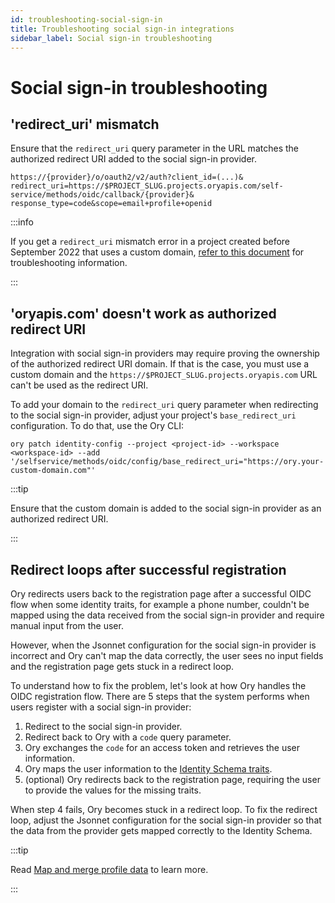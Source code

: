 ```yaml
---
id: troubleshooting-social-sign-in
title: Troubleshooting social sign-in integrations
sidebar_label: Social sign-in troubleshooting
---
```


# Social sign-in troubleshooting

## 'redirect_uri' mismatch

Ensure that the `redirect_uri` query parameter in the URL matches the authorized redirect URI added to the social sign-in
provider.

```
https://{provider}/o/oauth2/v2/auth?client_id=(...)&
redirect_uri=https://$PROJECT_SLUG.projects.oryapis.com/self-service/methods/oidc/callback/{provider}&
response_type=code&scope=email+profile+openid
```

:::info

If you get a `redirect_uri` mismatch error in a project created before September 2022 that uses a custom domain,
[refer to this document](./oidc-redirect-url-cname-OTA-092022-01) for troubleshooting information.

:::

## 'oryapis.com' doesn't work as authorized redirect URI

Integration with social sign-in providers may require proving the ownership of the authorized redirect URI domain. If that is the
case, you must use a custom domain and the `https://$PROJECT_SLUG.projects.oryapis.com` URL can't be used as the redirect URI.

To add your domain to the `redirect_uri` query parameter when redirecting to the social sign-in provider, adjust your project's
`base_redirect_uri` configuration. To do that, use the Ory CLI:

```shell
ory patch identity-config --project <project-id> --workspace <workspace-id> --add '/selfservice/methods/oidc/config/base_redirect_uri="https://ory.your-custom-domain.com"'
```

:::tip

Ensure that the custom domain is added to the social sign-in provider as an authorized redirect URI.

:::

## Redirect loops after successful registration

Ory redirects users back to the registration page after a successful OIDC flow when some identity traits, for example a phone
number, couldn't be mapped using the data received from the social sign-in provider and require manual input from the user.

However, when the Jsonnet configuration for the social sign-in provider is incorrect and Ory can't map the data correctly, the
user sees no input fields and the registration page gets stuck in a redirect loop.

To understand how to fix the problem, let's look at how Ory handles the OIDC registration flow. There are 5 steps that the system
performs when users register with a social sign-in provider:

1. Redirect to the social sign-in provider.
2. Redirect back to Ory with a `code` query parameter.
3. Ory exchanges the `code` for an access token and retrieves the user information.
4. Ory maps the user information to the [Identity Schema traits](../kratos/manage-identities/identity-schema).
5. (optional) Ory redirects back to the registration page, requiring the user to provide the values for the missing traits.

When step 4 fails, Ory becomes stuck in a redirect loop. To fix the redirect loop, adjust the Jsonnet configuration for the social
sign-in provider so that the data from the provider gets mapped correctly to the Identity Schema.

:::tip

Read [Map and merge profile data](../kratos/social-signin/data-mapping) to learn more.

:::

